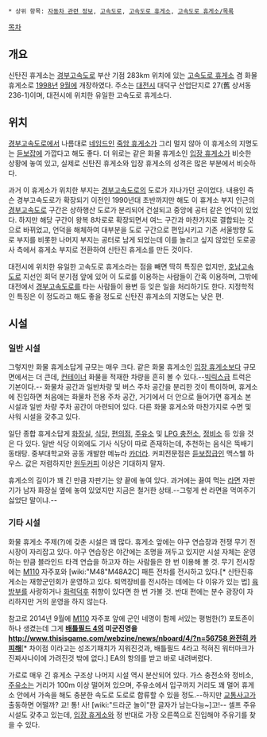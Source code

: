  * 상위 항목: [[자동차 관련 정보]], [[고속도로]], [[고속도로 휴게소]], [[고속도로 휴게소/목록]]

[[목차]]

== 개요 ==
신탄진 휴게소는 [[경부고속도로]] 부산 기점 283km 위치에 있는 [[고속도로 휴게소]] 겸 화물 휴게소로 [[1998년]] [[9월]]에 개장하였다. 주소는 [[대전시]] 대덕구 산업단지로 27(舊 상서동 236-1)이며, 대전시에 위치한 유일한 고속도로 휴게소다. 

== 위치 ==
[[경부고속도로]]에서 나름대로 [[네임드]]인 [[죽암 휴게소]]가 그리 멀지 않아 이 휴게소의 지명도는 [[듣보잡]]에 가깝다고 해도 좋다. 더 위로는 같은 화물 휴게소인 [[입장 휴게소]]가 비슷한 상황에 놓여 있고, 실제로 신탄진 휴게소와 입장 휴게소의 성격은 많은 부분에서 비슷하다.

과거 이 휴게소가 위치한 부지는 [[경부고속도로]]의 도로가 지나가던 곳이었다. 내용인 즉슨 경부고속도로가 확장되기 이전인 1990년대 초반까지만 해도 이 휴게소 부지 인근의 [[경부고속도로]] 구간은 상하행산 도로가 분리되어 건설되고 중앙에 공터 같은 언덕이 있었다. 하지만 해당 구간이 왕복 8차로로 확장되면서 여느 구간과 마찬가지로 결합되는 것으로 바뀌었고, 언덕을 해체하여 대부분을 도로 구간으로 편입시키고 기존 서울방향 도로 부지를 비롯한 나머지 부지는 공터로 남게 되었는데 이를 놀리고 싶지 않았던 도로공사 측에서 휴게소 부지로 전환하여 신탄진 휴게소를 만든 것이다. 

대전시에 위치한 유일한 고속도로 휴게소라는 점을 빼면 딱히 특징은 없지만, [[호남고속도로]] 지선인 회덕 분기점 앞에 있어 이 도로를 이용하는 사람들이 간혹 이용하며, 그밖에 대전에서 [[경부고속도로]]를 타는 사람들이 용변 등 잊은 일을 처리하기도 한다. 지정학적인 특징은 이 정도라고 해도 좋을 정도로 신탄진 휴게소의 지명도는 낮은 편. 

== 시설 ==
=== 일반 시설 ===
그렇지만 화물 휴게소답게 규모는 매우 크다. 같은 화물 휴게소인 [[입장 휴게소]]보다 규모면에서는 더 큰데, [[컨테이너]] 화물을 적재한 차량을 흔히 볼 수 있다.--[[빅릭스]]급 트럭은 기본이다.-- 화물차 공간과 일반차량 및 버스 주차 공간을 분리한 것이 특이하며, 휴게소에 진입하면 처음에는 화물차 전용 주차 공간, 거기에서 더 안으로 들어가면 휴게소 본 시설과 일반 차량 주차 공간이 마련되어 있다. 다른 화물 휴게소와 마찬가지로 수면 및 샤워 시설을 갖추고 있다.

일단 종합 휴게소답게 [[화장실]], [[식당]], [[편의점]], [[주유소]] 및 [[LPG 충전소]], [[정비소]] 등 있을 것은 다 있다. 일반 식당 이외에도 기사 식당이 따로 존재하는데, 추천하는 음식은 뚝배기 동태탕. 중부대학교와 공동 개발한 메뉴라 [[카더라]]. 커피전문점은 [[듣보잡]]급인 맥스웰 하우스. 값은 저렴하지만 [[원두커피]] 이상은 기대하지 말자. 

휴게소의 길이가 꽤 긴 만큼 자판기는 양 끝에 놓여 있다. 과거에는 끓여 먹는 [[라면]] 자판기가 남자 화장실 옆에 놓여 있었지만 지금은 철거한 상태.--그렇게 싼 라면을 먹여주기 싫었단 말이냐.--

=== 기타 시설 ===
화물 휴게소 주제(?)에 갖춘 시설은 꽤 많다. 휴게소 앞에는 야구 연습장과 전쟁 무기 전시장이 자리잡고 있다. 야구 연습장은 야간에는 조명을 꺼두고 있지만 시설 자체는 운영하는 만큼 블라인드 타격 연습을 하고자 하는 사람들은 한 번 이용해 볼 것. 무기 전시장에는 [[M110]] 자주포와 [wiki:"M48"M48A2C] 패튼 전차를 전시하고 있다.[* 신탄진휴게소는 재향군인회가 운영하고 있다. 퇴역장비를 전시하는 데에는 다 이유가 있는 법] [[육방부]]를 사랑하거나 [[화력덕후]] 취향이 있다면 한 번 가볼 것. 반대 편에는 분수 광장이 자리하지만 거의 운영을 하지 않는다.

참고로 2014년 9월에 [[M110]] 자주포 앞에 군인 네명이 함께 서있는 평범한(?) 포토존이 하나 생겼는데 그게 '''[[배틀필드 4]]의 미군진영을 [[http://www.thisisgame.com/webzine/news/nboard/4/?n=56758 완전히 카피해]]'''[* 차이점 이라고는 성조기패치가 지워진것과, 배틀필드 4라고 적혀진 워터마크가 진짜사나이에 가려진것 밖에 없다.] EA의 항의를 받고 바로 내려버렸다.

가로로 매우 긴 휴게소 구조상 나머지 시설 역시 분산되어 있다. 가스 충전소와 정비소, [[주유소]]는 거리가 100m 이상 떨어져 있으며, 주유소에서 입구까지 거리도 꽤 멀어 휴게소 안에서 가속을 해도 충분한 속도로 도로로 합류할 수 있을 정도.--하지만 [[교통사고]]가 출동하면 어떨까? 교! 통! 사! [wiki:"드라군 놀이"한 글자가 남는다능~]고!-- 셀프 주유 시설도 갖추고 있는데, [[입장 휴게소]]와 정 반대로 가장 오른쪽으로 진입해야 주유기를 찾을 수 있다.
